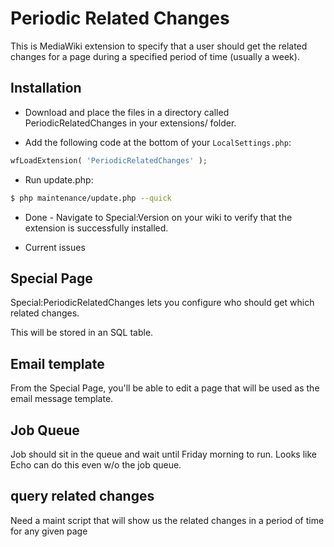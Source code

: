 = Periodic Related Changes =

This is MediaWiki extension to specify that a user should get the related changes for a page during a specified period of time (usually a week).

== Installation ==

* Download and place the files in a directory called PeriodicRelatedChanges in your extensions/ folder.

* Add the following code at the bottom of your <tt>LocalSettings.php</tt>:

<source lang="php">
wfLoadExtension( 'PeriodicRelatedChanges' );
</source>

* Run update.php:

<source lang="sh">
$ php maintenance/update.php --quick
</source>

* Done - Navigate to Special:Version on your wiki to verify that the extension is successfully installed.

* Current issues

== Special Page ==

Special:PeriodicRelatedChanges lets you configure who should get which related changes.

This will be stored in an SQL table.

== Email template ==

From the Special Page, you'll be able to edit a page that will be used as the email message template.

== Job Queue ==

Job should sit in the queue and wait until Friday morning to run.  Looks like Echo can do this even w/o the job queue.

== query related changes ==

Need a maint script that will show us the related changes in a period of time for any given page
